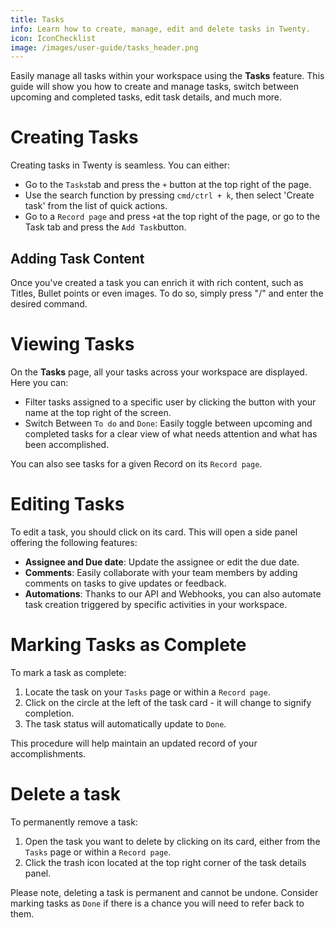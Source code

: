 ```yaml
---
title: Tasks
info: Learn how to create, manage, edit and delete tasks in Twenty.
icon: IconChecklist
image: /images/user-guide/tasks_header.png
---
```


Easily manage all tasks within your workspace using the **Tasks** feature. This guide will show you how to create and manage tasks, switch between upcoming and completed tasks, edit task details, and much more.

# Creating Tasks

Creating tasks in Twenty is seamless. You can either:

-  Go to the `Tasks`tab and press the `+` button at the top right of the page.
-  Use the search function by pressing `cmd/ctrl + k`, then select 'Create task' from the list of quick actions.
-  Go to a `Record page` and press `+`at the top right of the page, or go to the Task tab and press the `Add Task`button. 

## Adding Task Content

Once you've created a task you can enrich it with rich content, such as Titles, Bullet points or even images. To do so, simply press "/" and enter the desired command.

# Viewing Tasks

On the **Tasks** page, all your tasks across your workspace are displayed. Here you can:

-  Filter tasks assigned to a specific user by clicking the button with your name at the top right of the screen.
-  Switch Between `To do` and `Done`: Easily toggle between upcoming and completed tasks for a clear view of what needs attention and what has been accomplished.

You can also see tasks for a given Record on its `Record page`. 

# Editing Tasks

To edit a task, you should click on its card. This will open a side panel offering the following features:

-  **Assignee and Due date**: Update the assignee or edit the due date.
-  **Comments**: Easily collaborate with your team members by adding comments on tasks to give updates or feedback.
-  **Automations**: Thanks to our API and Webhooks, you can also automate task creation triggered by specific activities in your workspace.

# Marking Tasks as Complete

To mark a task as complete:

1. Locate the task on your `Tasks` page or within a `Record page`.
2. Click on the circle at the left of the task card - it will change to signify completion.
3. The task status will automatically update to `Done`.

This procedure will help maintain an updated record of your accomplishments. 

# Delete a task

To permanently remove a task:

1. Open the task you want to delete by clicking on its card, either from the `Tasks` page or within a `Record page`.
2. Click the trash icon located at the top right corner of the task details panel.

Please note, deleting a task is permanent and cannot be undone. Consider marking tasks as `Done` if there is a chance you will need to refer back to them.